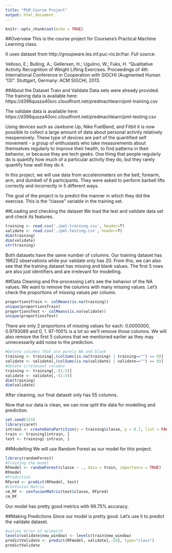 ---
title: "PLM Course Project"
output: html_document
---

```{r setup, include=FALSE}
knitr::opts_chunk$set(echo = TRUE)
```

##Overview
This is the course project for Coursera's Practical Machine Learning class.

It uses dataset from http://groupware.les.inf.puc-rio.br/har. Full source:

Velloso, E.; Bulling, A.; Gellersen, H.; Ugulino, W.; Fuks, H. “Qualitative Activity Recognition of Weight Lifting Exercises. Proceedings of 4th International Conference in Cooperation with SIGCHI (Augmented Human ’13)”. Stuttgart, Germany: ACM SIGCHI, 2013.

##About the Dataset
Train and Validate Data sets were already provided.
The training data is available here:
https://d396qusza40orc.cloudfront.net/predmachlearn/pml-training.csv

The validate data is available here:
https://d396qusza40orc.cloudfront.net/predmachlearn/pml-testing.csv

Using devices such as Jawbone Up, Nike FuelBand, and Fitbit it is now possible to collect a large amount of data about personal activity relatively inexpensively. These type of devices are part of the quantified self movement - a group of enthusiasts who take measurements about themselves regularly to improve their health, to find patterns in their behavior, or because they are tech geeks. One thing that people regularly do is quantify how much of a particular activity they do, but they rarely quantify how well they do it.

In this project, we will use data from accelerometers on the belt, forearm, arm, and dumbell of 6 participants. They were asked to perform barbell lifts correctly and incorrectly in 5 different ways.

The goal of the project is to predict the manner in which they did the exercise. This is the “classe” variable in the training set. 

##Loading and checking the dataset
We load the test and validate data set and check its features.
```{r load}
training <- read.csv('./pml-training.csv', header=T)
validate <- read.csv('./pml-testing.csv', header=T)
dim(training)
dim(validate)
str(training)
```
Both datasets have the same number of columns. Our training dataset has 19622 observations while pur validate only has 20. From this, we can also see that the training dataset has missing and blank values. The first 5 rows are also just identifiers and are irrelevant for modelling.

##Data Cleaning and Pre-processing
Let's see the behavior of the NA values. We want to remove the columns with many missing values. Let's check the proportions of missing values per column.
```{r explore}
proportionsTrain <- colMeans(is.na(training))
unique(proportionsTrain)
proportionsTest <- colMeans(is.na(validate))
unique(proportionsTest)
```

There are only 2 proportions of missing values for each: 0.0000000, 0.9793089 and 0, 1.
97-100% is a lot so we'll remove those columns. We will also remove the first 5 columns that we mentioned earlier as they may unnecessarily add noise to the prediction.

```{r cleaning}
#Delete columns that are purely NA and blank
training <- training[,(colSums(is.na(training) | training=="") == 0)]
validate <- validate[,(colSums(is.na(validate) | validate=="") == 0)]
#Delete irrelevant columns
training <- training[,-(1:5)]
validate <- validate[,-(1:5)]
dim(training)
dim(validate)
```

After cleaning, our final dataset only has 55 columns.

Now that our data is clean, we can now split the data for modelling and prediction.
```{r split}
set.seed(123)
library(caret)
intrain <- createDataPartition(y = training$classe, p = 0.7, list = FALSE)
train <- training[intrain, ]
test <- training[-intrain, ]
```

##Modelling
We will use Random Forest as our model for this project.
```{r train}
library(randomForest)
#Training the model
RFmodel <- randomForest(classe ~ ., data = train, importance = TRUE)
RFmodel
#Prediction
RFpred <- predict(RFmodel, test)
#Confusion Matrix
cm_RF <- confusionMatrix(test$classe, RFpred)
cm_RF
```
Our model has pretty good metrics with 99.75% accuracy.

##Making Predictions
Since our model is pretty good. Let's use it to predict the validate dataset.
```{r validate}
#solves error of mismatch
levels(validate$new_window) <- levels(train$new_window)
predictValidate <- predict(RFmodel, validate[,-55], type="class")
predictValidate
```
